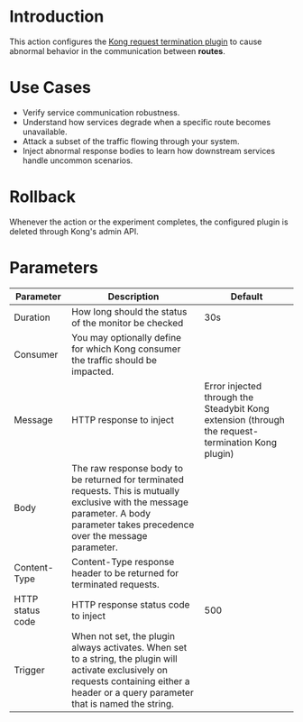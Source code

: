 # Introduction

This action configures the [Kong request termination plugin](https://docs.konghq.com/hub/kong-inc/request-termination/) to cause abnormal behavior in the communication between **routes**.

# Use Cases

 - Verify service communication robustness.
 - Understand how services degrade when a specific route becomes unavailable.
 - Attack a subset of the traffic flowing through your system.
 - Inject abnormal response bodies to learn how downstream services handle uncommon scenarios.

# Rollback

Whenever the action or the experiment completes, the configured plugin is deleted through Kong's admin API.

# Parameters

| Parameter        | Description                                                                                                                                                                                 | Default                                                                                           |
|------------------|---------------------------------------------------------------------------------------------------------------------------------------------------------------------------------------------|---------------------------------------------------------------------------------------------------|
| Duration         | How long should the status of the monitor be checked                                                                                                                                        | 30s                                                                                               |
| Consumer         | You may optionally define for which Kong consumer the traffic should be impacted.                                                                                                           |                                                                                                   |
| Message          | HTTP response to inject                                                                                                                                                                     | Error injected through the Steadybit Kong extension (through the request-termination Kong plugin) |
| Body             | The raw response body to be returned for terminated requests. This is mutually exclusive with the message parameter. A body parameter takes precedence over the message parameter.          |                                                                                                   |
| Content-Type     | Content-Type response header to be returned for terminated requests.                                                                                                                        |                                                                                                   |
| HTTP status code | HTTP response status code to inject                                                                                                                                                         | 500                                                                                               |
| Trigger          | When not set, the plugin always activates. When set to a string, the plugin will activate exclusively on requests containing either a header or a query parameter that is named the string. |                                                                                                   |